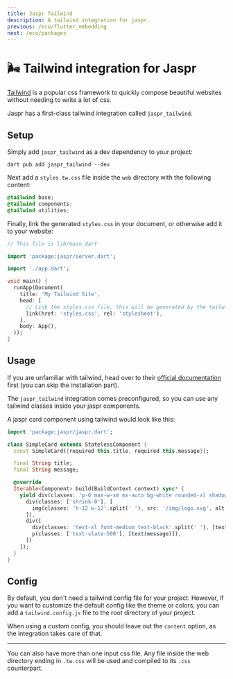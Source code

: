 ```yaml
---
title: Jaspr Tailwind
description: A tailwind integration for jaspr.
previous: /eco/flutter_embedding
next: /eco/packages
---
```


# 🌬️ Tailwind integration for Jaspr

[Tailwind](https://tailwindcss.com/) is a popular css framework to quickly compose beautiful websites without needing
to write a lot of css.

Jaspr has a first-class tailwind integration called `jaspr_tailwind`.

## Setup

Simply add `jaspr_tailwind` as a dev dependency to your project:

`dart pub add jaspr_tailwind --dev`

Next add a `styles.tw.css` file inside the `web` directory with the following content:

```css
@tailwind base;
@tailwind components;
@tailwind utilities;
```

Finally, link the generated `styles.css` in your document, or otherwise add it to your website:

```dart
// This file is lib/main.dart

import 'package:jaspr/server.dart';

import './app.dart';

void main() {
  runApp(Document(
    title: 'My Tailwind Site',
    head: [
      // Link the styles.css file, this will be generated by the tailwind integration.
      link(href: 'styles.css', rel: 'stylesheet'),
    ],
    body: App(),
  ));
}
```

## Usage

If you are unfamiliar with tailwind, head over to their [official documentation](https://tailwindcss.com/docs/utility-first)
first (you can skip the installation part).

The `jaspr_tailwind` integration comes preconfigured, so you can use any tailwind classes inside your jaspr components.

A jaspr card component using tailwind would look like this:

```dart
import 'package:jaspr/jaspr.dart';

class SimpleCard extends StatelessComponent {
  const SimpleCard({required this.title, required this.message});

  final String title;
  final String message;

  @override
  Iterable<Component> build(BuildContext context) sync* {
    yield div(classes: 'p-6 max-w-sm mx-auto bg-white rounded-xl shadow-lg flex items-center space-x-4'.split(' '), [
      div(classes: ['shrink-0'], [
        img(classes: 'h-12 w-12'.split(' '), src: '/img/logo.svg', alt: '$title Logo'),
      ]),
      div([
        div(classes: 'text-xl font-medium text-black'.split(' '), [text(title)]),
        p(classes: ['text-slate-500'], [text(message)]),
      ])
    ]);
  }
}
```

## Config

By default, you don't need a tailwind config file for your project. However, if you want to customize the
default config like the theme or colors, you can add a `tailwind.config.js` file to the root directory of your project.

When using a custom config, you should leave out the `content` option, as the integration takes care of that.

---

You can also have more than one input css file. Any file inside the web directory ending in `.tw.css` will be used and compiled
to its `.css` counterpart.
